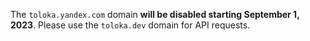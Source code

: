 <Note mode="restriction" title="Attention">

The `toloka.yandex.com` domain **will be disabled starting September 1, 2023**. Please use the `toloka.dev` domain for API requests.

</Note>